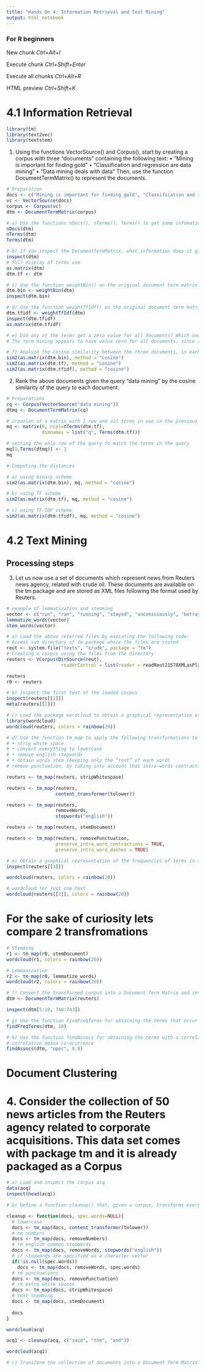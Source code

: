 ```yaml
---
title: "Hands On 4: Information Retrieval and Text Mining"
output: html_notebook
---
```

### For R beginners
New chunk *Ctrl+Alt+I*

Execute chunk *Ctrl+Shift+Enter*

Execute all chunks *Ctrl+Alt+R*

HTML preview *Ctrl+Shift+K*

# 4.1 Information Retrieval

```r
library(tm)
library(text2vec)
library(textstem)
```

1. Using the functions VectorSource() and Corpus(), start by creating a corpus with three “documents” containing the following text:
  • “Mining is important for finding gold”
  • “Classification and regression are data mining”
  • “Data mining deals with data”
Then, use the function DocumentTermMatrix() to represent the documents.

```r
# Preparation
docs <- c("Mining is important for finding gold", "Classification and regression are data mining", "Data mining deals with data")
vc <- VectorSource(docs)
corpus <- Corpus(vc)
dtm <- DocumentTermMatrix(corpus)
```


```r
# a) Use the functions nDocs(), nTerms(), Terms() to get some infomation on the DocumentTermMatrix you have created.
nDocs(dtm)
nTerms(dtm)
Terms(dtm)
```

```r
# b) If you inspect the DocumentTermMatrix, what information does it give you? What is the document representation model employed by default? If you want to get the complete DocumentTermMatrix, you should use the function as.matrix
inspect(dtm)
# full display of terms use
as.matrix(dtm)
dtm.tf <- dtm
```

```r
# c) Use the function weightBin() on the original document term matrix to represent the documents with a vector space model, but with a binary scheme.
dtm.bin <- weightBin(dtm)
inspect(dtm.bin)
```

```r
# d) Use the function weightTfIdf() on the original document term matrix to represent the documents with a vector space model, but with TF-IDF scheme.
dtm.tfidf <- weightTfIdf(dtm)
inspect(dtm.tfidf)
as.matrix(dtm.tfidf)
```

```r
# e) Did any of the terms get a zero value for all documents? Which ones? What does this tell you about the discriminative power of the term?
# The term mining appears to have value zero for all documents, since it appears in all documents it finds it useless(it has zero discriptive power).
```

```r
# f) Analyze the cosine similarity between the three documents, in each weighting scheme. You can use the function sim2 from the package text2vec on each matrix.
sim2(as.matrix(dtm.bin), method = "cosine")
sim2(as.matrix(dtm.tf), method = "cosine")
sim2(as.matrix(dtm.tfidf), method = "cosine")
```

2. Rank the above documents given the query “data mining” by the cosine similarity of the query to each document:

```r
# Preparations
cq <- Corpus(VectorSource("data mining"))
dtmq <- DocumentTermMatrix(cq)

# creation of a matrix with 1 row and all terms in use in the previous existent corpus
mq <- matrix(0, ncol=nTerms(dtm.tf),
             dimnames = list("q", Terms(dtm.tf)))

# setting the only row of the query to match the terms in the query
mq[1,Terms(dtmq)] <- 1
mq

# Computing the distances
```

```r
# a) using binary scheme
sim2(as.matrix(dtm.bin), mq, method = "cosine")
```

```r
# b) using TF scheme
sim2(as.matrix(dtm.tf), mq, method = "cosine")
```

```r
# c) using TF-IDF scheme
sim2(as.matrix(dtm.tfidf), mq, method = "cosine")
```

# 4.2 Text Mining
## Processing steps

3. Let us now use a set of documents which represent news from Reuters news agency, related with crude oil. These documents are available on the tm package and are stored as XML files following the format used by Reuters.

```r
# example of lemmatization and stemming 
vector <- c("run", "ran", "running", "stayed", "unconsciously", "betrayed")
lemmatize_words(vector)
stem_words(vector)
```

```r
# a) Load the above referred files by executing the following code:
# Access sub directory of tm package where the files are stored
reut <- system.file("texts", "crude", package = "tm")
# Creating a corpus using the files from the directory
reuters <- VCorpus(DirSource(reut),
                    readerControl = list(reader = readReut21578XMLasPlain))

reuters
r0 <- reuters
```

```r
# b) Inspect the first text of the loaded corpus
inspect(reuters[[1]])
meta(reuters[[1]])
```

```r
# c) Load the package wordcloud to obtain a graphical representation of the terms in the corpus.
library(wordcloud)
wordcloud(reuters, colors = rainbow(20))
```

```r
# d) Use the function tm_map to apply the following transformations to the texts forming a corpus:
# • strip white space
# • convert everything to lowercase
# • remove english stopwords
# • obtain words stem (keeping only the “root” of each word)
# remove punctuation, by taking into account that intra-words contractions and intra-words dashes should be preserved.

reuters <- tm_map(reuters, stripWhitespace)

reuters <- tm_map(reuters, 
                  content_transformer(tolower))

reuters <- tm_map(reuters, 
                  removeWords,
                  stopwords("english"))

reuters <- tm_map(reuters, stemDocument)

reuters <- tm_map(reuters, removePunctuation,
                  preserve_intra_word_contractions = TRUE,
                  preserve_intra_word_dashes = TRUE)
```

```r
# e) Obtain a graphical representation of the frequencies of terms in the transformed corpus. Is it too different from the original representation?
inspect(reuters[[1]])

wordcloud(reuters, colors = rainbow(20))

# wordcloud for just one text
wordcloud(reuters[[2]], colors = rainbow(20))
```

# For the sake of curiosity lets compare 2 transfromations

```r
# Stemming
r1 <- tm_map(r0, stemDocument)
wordcloud(r1, colors = rainbow(20))

# Lemmanization
r2 <- tm_map(r0, lemmatize_words)
wordcloud(r2, colors = rainbow(20))
```

```r
# f) Convert the transformed corpus into a Document Term Matrix and inspect a few entries of the matrix.
dtm <- DocumentTermMatrix(reuters)

inspect(dtm[5:10, 740:743])
```

```r
# g) Use the function FindFreqTerms for obtaining the terms that occur more than 10 times.
findFreqTerms(dtm, 10)
```

```r
# h) Use the function findAssocs for obtaining the terms with a correlation higher than 0.8 with the term “opec”, which stands for “Organization of the Petroleum Exporting Countries”.
# correlation means co-ocurrence
findAssocs(dtm, "opec", 0.8)
```

# Document Clustering

# 4. Consider the collection of 50 news articles from the Reuters agency related to corporate acquisitions. This data set comes with package tm and it is already packaged as a Corpus

```r
# a) Load and inspect the corpus acq
data(acq)
inspect(head(acq))
```

```r
# b) Define a function cleanup() that, given a corpus, transforms every letters to lower case, removes numbers, removes stopwords in English, removes punctuation and strips white spaces Apply the defined function to the acq corpus. For this corpus remove also the extra word "said".

cleanup <- function(docs, spec.words=NULL){
  # lowercase
  docs <- tm_map(docs, content_transformer(tolower))
  # rm numbers
  docs <- tm_map(docs, removeNumbers)
  # rm english common stopWords
  docs <- tm_map(docs, removeWords, stopwords("english"))
  # if stopwords are specified as a character vector
  if(!is.null(spec.words))
    docs <- tm_map(docs, removeWords, spec.words)
  # rm punctuations
  docs <- tm_map(docs, removePunctuation)
  # rm extra white spaces
  docs <- tm_map(docs, stripWhitespace)
  # text stemming
  docs <- tm_map(docs, stemDocument)
  
  docs
}

wordcloud(acq)
```

```r
acq1 <- cleanup(acq, c("said", "the", "and"))

wordcloud(acq1)
```

```r
# c) Transform the collection of documents into a Document Term Matrix

```

